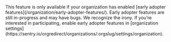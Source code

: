 <Note>
  This feature is only available if your organization has enabled [early adopter features](/organization/early-adopter-features/). Early adopter features are still in-progress and may have bugs. We recognize the irony. If you’re interested in participating, enable early adopter features in [organization settings](https://sentry.io/orgredirect/organizations/:orgslug/settings/organization).
</Note>
